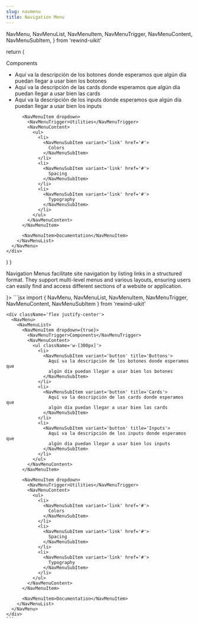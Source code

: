 ```yaml
---
slug: navmenu
title: Navigation Menu
---
```


  NavMenu,
  NavMenuList,
  NavMenuItem,
  NavMenuTrigger,
  NavMenuContent,
  NavMenuSubItem,
} from 'rewind-uikit'

  return (
    <div className='flex lg:justify-center'>
      <NavMenu>
        <NavMenuList>
          <NavMenuItem dropdown={true}>
            <NavMenuTrigger>Components</NavMenuTrigger>
            <NavMenuContent>
              <ul className='lg:w-[300px]'>
                <li>
                  <NavMenuSubItem variant='button' title='Buttons'>
                    Aquí va la descripción de los botones donde esperamos que
                    algún día puedan llegar a usar bien los botones
                  </NavMenuSubItem>
                </li>
                <li>
                  <NavMenuSubItem variant='button' title='Cards'>
                    Aquí va la descripción de las cards donde esperamos que
                    algún día puedan llegar a usar bien las cards
                  </NavMenuSubItem>
                </li>
                <li>
                  <NavMenuSubItem variant='button' title='Inputs'>
                    Aquí va la descripción de los inputs donde esperamos que
                    algún día puedan llegar a usar bien los inputs
                  </NavMenuSubItem>
                </li>
              </ul>
            </NavMenuContent>
          </NavMenuItem>

          <NavMenuItem dropdown>
            <NavMenuTrigger>Utilities</NavMenuTrigger>
            <NavMenuContent>
              <ul>
                <li>
                  <NavMenuSubItem variant='link' href='#'>
                    Colors
                  </NavMenuSubItem>
                </li>
                <li>
                  <NavMenuSubItem variant='link' href='#'>
                    Spacing
                  </NavMenuSubItem>
                </li>
                <li>
                  <NavMenuSubItem variant='link' href='#'>
                    Typography
                  </NavMenuSubItem>
                </li>
              </ul>
            </NavMenuContent>
          </NavMenuItem>

          <NavMenuItem>Documentation</NavMenuItem>
        </NavMenuList>
      </NavMenu>
    </div>

)
}

Navigation Menus facilitate site navigation by listing links in a structured format.
They support multi-level menus and various layouts, ensuring users can easily find and access different sections of a website or application.

<div className="flex flex-col gap-8 justify-center">
  <DocsTemplate preview={<NavMenuPreview />}>
    ```jsx
    import { NavMenu, NavMenuList, NavMenuItem, NavMenuTrigger, NavMenuContent, NavMenuSubItem } from 'rewind-uikit'

    <div className='flex justify-center'>
      <NavMenu>
        <NavMenuList>
          <NavMenuItem dropdown={true}>
            <NavMenuTrigger>Components</NavMenuTrigger>
            <NavMenuContent>
              <ul className='w-[300px]'>
                <li>
                  <NavMenuSubItem variant='button' title='Buttons'>
                    Aquí va la descripción de los botones donde esperamos que
                    algún día puedan llegar a usar bien los botones
                  </NavMenuSubItem>
                </li>
                <li>
                  <NavMenuSubItem variant='button' title='Cards'>
                    Aquí va la descripción de las cards donde esperamos que
                    algún día puedan llegar a usar bien las cards
                  </NavMenuSubItem>
                </li>
                <li>
                  <NavMenuSubItem variant='button' title='Inputs'>
                    Aquí va la descripción de los inputs donde esperamos que
                    algún día puedan llegar a usar bien los inputs
                  </NavMenuSubItem>
                </li>
              </ul>
            </NavMenuContent>
          </NavMenuItem>

          <NavMenuItem dropdown>
            <NavMenuTrigger>Utilities</NavMenuTrigger>
            <NavMenuContent>
              <ul>
                <li>
                  <NavMenuSubItem variant='link' href='#'>
                    Colors
                  </NavMenuSubItem>
                </li>
                <li>
                  <NavMenuSubItem variant='link' href='#'>
                    Spacing
                  </NavMenuSubItem>
                </li>
                <li>
                  <NavMenuSubItem variant='link' href='#'>
                    Typography
                  </NavMenuSubItem>
                </li>
              </ul>
            </NavMenuContent>
          </NavMenuItem>

          <NavMenuItem>Documentation</NavMenuItem>
        </NavMenuList>
      </NavMenu>
    </div>
    ```

  </DocsTemplate>
</div>
